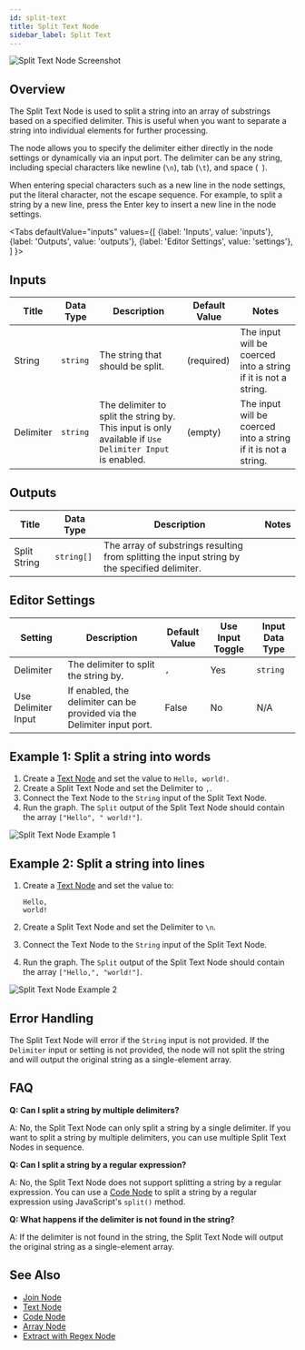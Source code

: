 ```yaml
---
id: split-text
title: Split Text Node
sidebar_label: Split Text
---
```



![Split Text Node Screenshot](./assets/split-text-node.png)

## Overview

The Split Text Node is used to split a string into an array of substrings based on a specified delimiter. This is useful when you want to separate a string into individual elements for further processing.

The node allows you to specify the delimiter either directly in the node settings or dynamically via an input port. The delimiter can be any string, including special characters like newline (`\n`), tab (`\t`), and space (` `).

When entering special characters such as a new line in the node settings, put the literal character, not the escape sequence. For example, to split a string by a new line, press the Enter key to insert a new line in the node settings.

<Tabs
  defaultValue="inputs"
  values={[
    {label: 'Inputs', value: 'inputs'},
    {label: 'Outputs', value: 'outputs'},
    {label: 'Editor Settings', value: 'settings'},
  ]
}>

<TabItem value="inputs">

## Inputs

| Title     | Data Type | Description                                                                                             | Default Value | Notes                                                          |
| --------- | --------- | ------------------------------------------------------------------------------------------------------- | ------------- | -------------------------------------------------------------- |
| String    | `string`  | The string that should be split.                                                                        | (required)    | The input will be coerced into a string if it is not a string. |
| Delimiter | `string`  | The delimiter to split the string by. This input is only available if `Use Delimiter Input` is enabled. | (empty)       | The input will be coerced into a string if it is not a string. |

</TabItem>

<TabItem value="outputs">

## Outputs

| Title        | Data Type  | Description                                                                                   | Notes |
| ------------ | ---------- | --------------------------------------------------------------------------------------------- | ----- |
| Split String | `string[]` | The array of substrings resulting from splitting the input string by the specified delimiter. |       |

</TabItem>

<TabItem value="settings">

## Editor Settings

| Setting             | Description                                                             | Default Value | Use Input Toggle | Input Data Type |
| ------------------- | ----------------------------------------------------------------------- | ------------- | ---------------- | --------------- |
| Delimiter           | The delimiter to split the string by.                                   | `,`           | Yes              | `string`        |
| Use Delimiter Input | If enabled, the delimiter can be provided via the Delimiter input port. | False         | No               | N/A             |

</TabItem>

</Tabs>

## Example 1: Split a string into words

1. Create a [Text Node](./text.mdx) and set the value to `Hello, world!`.
2. Create a Split Text Node and set the Delimiter to `,`.
3. Connect the Text Node to the `String` input of the Split Text Node.
4. Run the graph. The `Split` output of the Split Text Node should contain the array `["Hello", " world!"]`.

![Split Text Node Example 1](./assets/split-text-node-example-01.png)

## Example 2: Split a string into lines

1. Create a [Text Node](./text.mdx) and set the value to:

   ```
   Hello,
   world!
   ```

2. Create a Split Text Node and set the Delimiter to `\n`.
3. Connect the Text Node to the `String` input of the Split Text Node.
4. Run the graph. The `Split` output of the Split Text Node should contain the array `["Hello,", "world!"]`.

![Split Text Node Example 2](./assets/split-text-node-example-02.png)

## Error Handling

The Split Text Node will error if the `String` input is not provided. If the `Delimiter` input or setting is not provided, the node will not split the string and will output the original string as a single-element array.

## FAQ

**Q: Can I split a string by multiple delimiters?**

A: No, the Split Text Node can only split a string by a single delimiter. If you want to split a string by multiple delimiters, you can use multiple Split Text Nodes in sequence.

**Q: Can I split a string by a regular expression?**

A: No, the Split Text Node does not support splitting a string by a regular expression. You can use a [Code Node](./code.mdx) to split a string by a regular expression using JavaScript's `split()` method.

**Q: What happens if the delimiter is not found in the string?**

A: If the delimiter is not found in the string, the Split Text Node will output the original string as a single-element array.

## See Also

- [Join Node](./join.mdx)
- [Text Node](./text.mdx)
- [Code Node](./code.mdx)
- [Array Node](./array.mdx)
- [Extract with Regex Node](./extract-with-regex.mdx)
